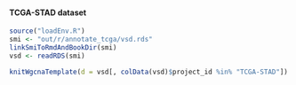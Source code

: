 #### TCGA-STAD dataset {#resultsWgcnaProjectIdTcgaStad}

```r
source("loadEnv.R")
smi <- "out/r/annotate_tcga/vsd.rds"
linkSmiToRmdAndBookDir(smi)
vsd <- readRDS(smi)

knitWgcnaTemplate(d = vsd[, colData(vsd)$project_id %in% "TCGA-STAD"])
```
